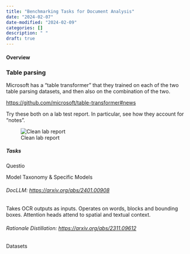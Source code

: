 ```yaml
---
title: "Benchmarking Tasks for Document Analysis"
date: "2024-02-07"
date-modified: "2024-02-09"
categories: []
description: " "
draft: true
---
```


#### Overview

### Table parsing

Microsoft has a "table transformer" that they trained on each of the two table parsing datasets, and
then also on the combination of the two.

<https://github.com/microsoft/table-transformer#news>

Try these both on a lab test report. In particular, see how they account for "notes".

![Clean lab report](content/static/lab-report-images/clean-example.png)


##### Tasks

Questio

Model Taxonomy & Specific Models

###### DocLLM: <https://arxiv.org/abs/2401.00908>

Takes OCR outputs as inputs. Operates on words, blocks and bounding boxes. Attention heads attend to
spatial and textual context.

###### Rationale Distillation: <https://arxiv.org/abs/2311.09612>


Datasets
